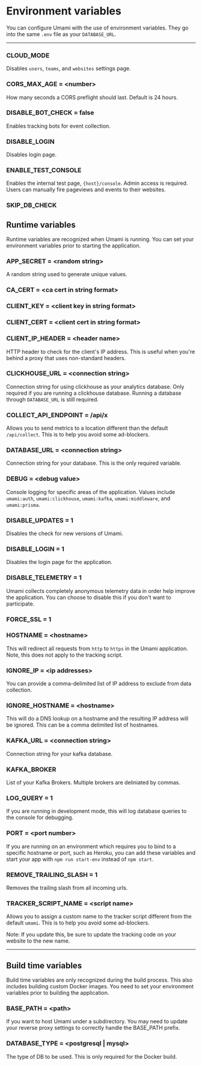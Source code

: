 # Environment variables

You can configure Umami with the use of environment variables. They go into the same `.env` file as your `DATABASE_URL`.

---

### CLOUD_MODE

Disables `users`, `teams`, and `websites` settings page.

### CORS_MAX_AGE = &lt;number&gt;

How many seconds a CORS preflight should last. Default is 24 hours.

### DISABLE_BOT_CHECK = false

Enables tracking bots for event collection.

### DISABLE_LOGIN

Disables login page.

### ENABLE_TEST_CONSOLE

Enables the internal test page, `{host}/console`. Admin access is required. Users can manually fire pageviews and events to their websites.

### SKIP_DB_CHECK

## Runtime variables

Runtime variables are recognized when Umami is running. You can set your environment variables prior to starting the application.

### APP_SECRET = &lt;random string&gt;

A random string used to generate unique values.

### CA_CERT = &lt;ca cert in string format&gt;

### CLIENT_KEY = &lt;client key in string format&gt;

### CLIENT_CERT = &lt;client cert in string format&gt;

### CLIENT_IP_HEADER = &lt;header name&gt;

HTTP header to check for the client's IP address. This is useful when you're
behind a proxy that uses non-standard headers.

### CLICKHOUSE_URL = &lt;connection string&gt;

Connection string for using clickhouse as your analytics database. Only required if you are running a clickhouse database. Running a database through `DATABASE_URL` is still required.

### COLLECT_API_ENDPOINT = /api/x

Allows you to send metrics to a location different than the default `/api/collect`. This is to help you avoid some ad-blockers.

### DATABASE_URL = &lt;connection string&gt;

Connection string for your database. This is the only required variable.

### DEBUG = &lt;debug value&gt;

Console logging for specific areas of the application. Values include `umami:auth`, `umami:clickhouse`, `umami:kafka`, `umami:middleware`, and `umami:prisma`.

### DISABLE_UPDATES = 1

Disables the check for new versions of Umami.

### DISABLE_LOGIN = 1

Disables the login page for the application.

### DISABLE_TELEMETRY = 1

Umami collects completely anonymous telemetry data in order help improve the application. You can choose to disable this if you don't want to participate.

### FORCE_SSL = 1

### HOSTNAME = &lt;hostname&gt;

This will redirect all requests from `http` to `https` in the Umami application. Note, this does not apply to the tracking script.

### IGNORE_IP = &lt;ip addresses&gt;

You can provide a comma-delimited list of IP address to exclude from data collection.

### IGNORE_HOSTNAME = &lt;hostname&gt;

This will do a DNS lookup on a hostname and the resulting IP address will be ignored. This can be a comma delimited list of hostnames.

### KAFKA_URL = &lt;connection string&gt;

Connection string for your kafka database.

### KAFKA_BROKER

List of your Kafka Brokers. Multiple brokers are deliniated by commas.

### LOG_QUERY = 1

If you are running in development mode, this will log database queries to the console for debugging.

### PORT = &lt;port number&gt;

If you are running on an environment which requires you to bind to a specific hostname or port, such as Heroku, you can add
these variables and start your app with `npm run start-env` instead of `npm start`.

### REMOVE_TRAILING_SLASH = 1

Removes the trailing slash from all incoming urls.

### TRACKER_SCRIPT_NAME = &lt;script name&gt;

Allows you to assign a custom name to the tracker script different from the default `umami`. This is to help you avoid some ad-blockers.

Note: If you update this, be sure to update the tracking code on your website to the new name.

---

## Build time variables

Build time variables are only recognized during the build process. This also includes building custom Docker images. You need to set your environment variables prior to building the application.

### BASE_PATH = &lt;path&gt;

If you want to host Umami under a subdirectory. You may need to update your reverse proxy settings to correctly handle the BASE_PATH prefix.

### DATABASE_TYPE = &lt;postgresql | mysql&gt;

The type of DB to be used. This is only required for the Docker build.
